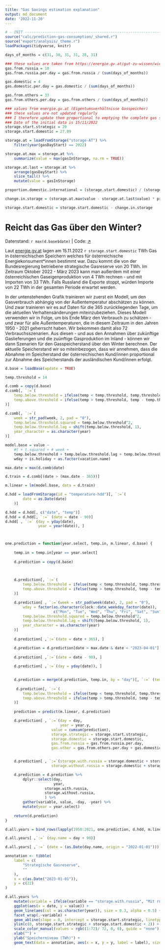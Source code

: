 ```yaml
---
title: "Gas Savings estimation explanation"
output: md_document
date: '2022-11-20'
---
```


```r
# - INIT -----------------------------------------------------------------------
source("calc/prediction-gas-consumption/_shared.r")
source("export/analysis/_theme.r")
loadPackages(tidyverse, knitr)

days_of_months = c(31, 30, 31, 31, 28, 31)

### these values are taken from https://energie.gv.at/gut-zu-wissen/wie-wird-der-winter
gas.from.russia = 10
gas.from.russia.per.day = gas.from.russia / (sum(days_of_months))

gas.domestic = 4
gas.domestic.per.day = gas.domestic / (sum(days_of_months))

gas.from.others = 33
gas.from.others.per.day = gas.from.others / (sum(days_of_months))

### values from energie.gv.at (Eigentumsverhältnisse Gasspeicher)
### these values are not updated regularly
### I therefore update them proportional to emptying the complete gas storage
### Date of the initial data is 15/11/2022
storage.start.strategic = 20
storage.start.domestic = 27.09

storage.at = loadFromStorage("storage-AT") %>% 
    filter(year(gasDayStart) == 2022)  

storage.at.max = storage.at %>% 
    summarize(value = max(gasInStorage, na.rm = TRUE))

storage.at.last = storage.at %>% 
    arrange(gasDayStart) %>% 
    slice_tail() %>% 
    mutate(value = gasInStorage)

proportion.domestic.international = (storage.start.domestic) / (storage.at.max$value -  storage.start.strategic)

change.in.storage = (storage.at.max$value - storage.at.last$value) * proportion.domestic.international

storage.start.domestic = storage.start.domestic - change.in.storage
```

# Reicht das Gas über den Winter?
<p class="meta">
    Datenstand: `r max(d.base$date)` | 
    Code: <a href="https://github.com/energy-monitor/explore/blob/main/analysis/gas-availability.rmd" target="_blank">↗</a>
</p>

Laut [energie.gv.at](https://energie.gv.at) lagen am 15.11.2022 `r storage.start.domestic` TWh Gas in österreichischen Speichern welches für österreichische Energiekonsument*innen bestimmt war. Dazu kommt die von der Bundesregierung betriebene strategische Gasreserve von 20 TWh. Im Zeitraum Oktober 2022 - März 2023 kann man außerdem mit einer österreichischen Gaseigenproduktion von 4 TWh rechnen - und mit Importen von 33 TWh. Falls Russland die Exporte stoppt, würden Importe von 22 TWh in der gesamten Periode erwartet werden. 

In der untenstehenden Grafik trainieren wir zuerst ein Modell, um den Gasverbrauch abhängig von der Außentemperatur abschätzen zu können. Und zwar trainieren wir es auf Daten für die 365 zurückliegenden Tage, um die aktuellen Verhaltensänderungen miteinzubeziehen. Dieses Modell verwenden wir in Folge, um bis Ende März den Verbrauch zu schätzen - und zwar für alle Außentemperaturen, die in diesem Zeitraum in den Jahren 1950 - 2021 geherrscht haben. Wir bekommen damit also 72 Verbrauchsszenarien. Aus diesen - und aus den Annahmen über zukünftige Gaslieferungen und die zuünftige Gasproduktion im Inland - können wir dann Szenarien für den Gasspeicherstand über den Winter berechnen. Der aktuelle Speicherstand wir so miteinbezogen, dass wir annehmen, dass die Abnahme im Speicherstand der österreichischen Kund/innen proportional zur Abnahme des Speicherstands der ausländischen Kund/innen erfolgt. 

```r

d.base = loadBase(update = TRUE)

temp.threshold = 14

d.comb = copy(d.base)
d.comb[, `:=`(
    temp.below.threshold = ifelse(temp < temp.threshold, temp.threshold - temp, 0),
    temp.above.threshold = ifelse(temp > temp.threshold, temp - temp.threshold, 0)
)]

d.comb[, `:=`(
    week = str_pad(week, 2, pad = "0"),
    temp.below.threshold.squared = temp.below.threshold^2,
    temp.below.threshold.lag = shift(temp.below.threshold, 1),
    year_character = as.character(year)
)]

model.base = value ~
    #t + t.squared + # week + 
    temp.below.threshold + temp.below.threshold.lag + temp.below.threshold.squared + 
    wday + is.holiday + as.factor(vacation.name) 

max.date = max(d.comb$date)

d.train = d.comb[(date > (max.date - 365))]

m.linear = lm(model.base, data = d.train)

d.hdd = loadFromStorage(id = "temperature-hdd")[, `:=`(
        date = as.Date(date)
    )]

d.hdd = d.hdd[, c("date", "temp")]
d.hdd = d.hdd[, `:=` (date = date - 90)]
d.hdd[ , `:=` (day = yday(date),
               year = year(date)), ]



one.prediction = function(year.select, temp.in, m.linear, d.base) {
    
    temp.in = temp.in[year == year.select]
    
    d.prediction = copy(d.base)

    
    
    d.prediction[, `:=`(
        temp.below.threshold = ifelse(temp < temp.threshold, temp.threshold - temp, 0),
        temp.above.threshold = ifelse(temp > temp.threshold, temp - temp.threshold, 0)
    )]

    d.prediction[ , `:=`(week = str_pad(week(date), 2, pad = "0"),
        wday = factor(as.character(clock::date_weekday_factor(date)),
                      c("Mon", "Tue", "Wed", "Thu", "Fri", "Sat", "Sun")),
        temp.below.threshold.squared = temp.below.threshold^2,
        temp.below.threshold.lag = shift(temp.below.threshold, 1),
        year_character = as.character(year)
    )]
    
    d.prediction[ ,`:=`(date = date + 365), ]

    d.prediction = d.prediction[date > max.date & date < "2023-04-01"]
    
    d.prediction[ ,`:=`(date = date - 90), ]
    
    d.prediction[ ,`:=`(day = yday(date)), ]

    
    d.prediction = merge(d.prediction, temp.in, by = "day")[, `:=` (temp = temp.y), ]
    
     d.prediction[, `:=`(
        temp.below.threshold = ifelse(temp < temp.threshold, temp.threshold - temp, 0),
        temp.above.threshold = ifelse(temp > temp.threshold, temp - temp.threshold, 0)
    )]
    
    prediction = predict(m.linear, d.prediction)

    d.prediction[ , `:=`(day = day,
                         year = year.y,
                     value = cumsum(prediction),
                     storage.strategic = storage.start.strategic,
                     storage.domestic = storage.start.domestic,
                     gas.from.russia = gas.from.russia.per.day,
                     gas.other = gas.from.others.per.day + gas.domestic.per.day)]


    d.prediction[ , `:=`(storage.with.russia = storage.domestic + storage.strategic - value + cumsum(gas.from.russia) + cumsum(gas.other),
                     storage.without.russia = storage.domestic + storage.strategic - value + cumsum(gas.other))]

    d.prediction = d.prediction %>% 
        dplyr::select(day,
                      year,
                  storage.with.russia,
                  storage.without.russia,
                  ) %>% 
        gather(variable, value, -day, -year) %>% 
        mutate(year = year.select)
    
    return(d.prediction)
}

d.all.years = bind_rows(lapply(1950:2021, one.prediction, d.hdd, m.linear, d.base)) %>% as.data.table()

d.all.years[ ,`:=` (day.name = day + 90)]

d.all.years[ ,`:=` (date = (as.Date(day.name, origin = "2022-01-01"))),]

annotation <- tibble(
    label = c(
        "Strategische Gasreserve", 
        ""
    ),
    x = c(as.Date("2023-01-01")),
    y = c(22)
)

d.all.years %>% 
    mutate(variable = ifelse(variable == "storage.with.russia", "Mit russischem Gas", "Ohne russisches Gas")) %>% 
    ggplot(aes(x = date, y = value)) +
    geom_line(aes(col = as.character(year)), size = 0.3, alpha = 0.5) +
    facet_wrap(.~variable) +
    geom_abline(slope = 0, intercept = storage.start.strategic, linetype = 2) +
    ylim(c(0, storage.start.strategic + storage.start.domestic + 2)) +
    scale_color_manual(values = rgb((1:72)/ 72, 0, 0), guide = "none") +
    xlab("") +
    ylab("Speicherniveau (TWh)") +
    geom_text(data = annotation, aes(x = x, y = y, label = label), size = 3)


```


